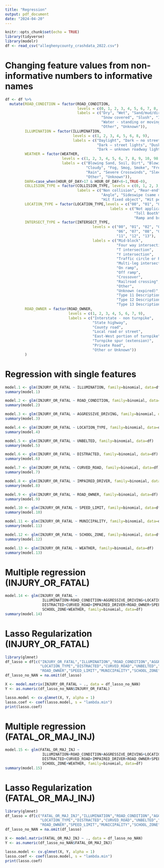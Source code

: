 ---
title: "Regression"
output: pdf_document
date: "2024-04-20"
---

```{r setup, include=FALSE}
knitr::opts_chunk$set(echo = TRUE)
library(tidyverse)
library(modelr)
df <- read_csv("alleghenycounty_crashdata_2022.csv")
```

# Changing feature values from non-informative numbers to informative names

```{r}
df <- df %>%
  mutate(ROAD_CONDITION = factor(ROAD_CONDITION, 
                                 levels = c(0, 1, 2, 3, 4, 5, 6, 7, 8, 9, 98, 99),
                                 labels = c("Dry", "Wet", "Sand/mud/dirt/oil/gravel", 
                                            "Snow covered", "Slush", "Ice", "Ice Patches", 
                                            "Water - standing or moving", "Other", "Unknown (expired)", 
                                            "Other", "Unknown")),
         ILLUMINATION = factor(ILLUMINATION,
                               levels = c(1, 2, 3, 4, 5, 6, 8, 9),
                               labels = c("Daylight", "Dark – no street lights", 
                                          "Dark – street lights", "Dusk", "Dawn", 
                                          "Dark – unknown roadway lighting", "Other", "Other")),
         WEATHER = factor(WEATHER,
                          levels = c(1, 2, 3, 4, 5, 6, 7, 8, 9, 10, 98, 99),
                          labels = c("Blowing Sand, Soil, Dirt", "Blowing Snow", "Clear", 
                                     "Cloudy", "Fog, Smog, Smoke", "Freezing Rain or Freezing Drizzle", 
                                     "Rain", "Severe Crosswinds", "Sleet or Hail", "Snow", 
                                     "Other", "Unknown")),
         DARK=case_when(HOUR_OF_DAY>17 & HOUR_OF_DAY<6~1,TRUE~0),
         COLLISION_TYPE = factor(COLLISION_TYPE, levels = c(0, 1, 2, 3, 4, 5, 6, 7, 8, 9),
                                 labels = c("Non collision", "Rear-end", "Head-on", "Rear-to-rear (Backing)",
                                            "Angle", "Sideswipe (same dir.)", "Sideswipe (Opposite dir.)",
                                            "Hit fixed object", "Hit pedestrian", "Other or Unknown")),
         LOCATION_TYPE = factor(LOCATION_TYPE,levels = c("00", "01", "02", "03", "04", "05", "06", "07", "08", "99"),
                                                labels = c("Not applicable", "Underpass", "Ramp", "Bridge", "Tunnel",
                                                           "Toll Booth", "Cross over related", "Driveway or Parking Lot",
                                                           "Ramp and bridge", "Unknown")),
         INTERSECT_TYPE = factor(INTERSECT_TYPE,
                                        levels = c("00", "01", "02", "03", "04", "05", 
                                                   "06", "07", "08", "09", "10", "99", 
                                                   "11", "12", "13"),
                                        labels = c("Mid-block", 
                                                   "Four way intersection", 
                                                   "T intersection", 
                                                   "Y intersection", 
                                                   "Traffic circle or Round About", 
                                                   "Multi-leg intersection", 
                                                   "On ramp", 
                                                   "Off ramp", 
                                                   "Crossover", 
                                                   "Railroad crossing", 
                                                   "Other", 
                                                   "Unknown (expired)",
                                                   "Type 11 Description", 
                                                   "Type 12 Description", 
                                                   "Type 13 Description")),
         ROAD_OWNER = factor(ROAD_OWNER,
                             levels = c(1, 2, 3, 4, 5, 6, 7, 9),
                             labels = c("Interstate - non turnpike", 
                                        "State highway", 
                                        "County road", 
                                        "Local road or street", 
                                        "East-West portion of turnpike", 
                                        "Turnpike spur (extension)", 
                                        "Private Road", 
                                        "Other or Unknown"))
         )
```


# Regression with single features

```{r}
model.1 <- glm(INJURY_OR_FATAL ~ ILLUMINATION, family=binomial, data=df)
summary(model.1)

model.2 <- glm(INJURY_OR_FATAL ~ ROAD_CONDITION, family=binomial, data=df)
summary(model.2)

model.3 <- glm(INJURY_OR_FATAL ~ AGGRESSIVE_DRIVING, family=binomial, data=df)
summary(model.3)

model.4 <- glm(INJURY_OR_FATAL ~ LOCATION_TYPE, family=binomial, data=df)
summary(model.4)

model.5 <- glm(INJURY_OR_FATAL ~ UNBELTED, family=binomial, data=df)
summary(model.5)

model.6 <- glm(INJURY_OR_FATAL ~ DISTRACTED, family=binomial, data=df)
summary(model.6)

model.7 <- glm(INJURY_OR_FATAL ~ CURVED_ROAD, family=binomial, data=df)
summary(model.7)

model.8 <- glm(INJURY_OR_FATAL ~ IMPAIRED_DRIVER, family=binomial, data=df)
summary(model.8)

model.9 <- glm(INJURY_OR_FATAL ~ ROAD_OWNER, family=binomial, data=df)
summary(model.9)

model.10 <- glm(INJURY_OR_FATAL ~ SPEED_LIMIT, family=binomial, data=df)
summary(model.10)

model.11 <- glm(INJURY_OR_FATAL ~ MUNICIPALITY, family=binomial, data=df)
summary(model.11)

model.12 <- glm(INJURY_OR_FATAL ~ SCHOOL_ZONE, family=binomial, data=df)
summary(model.12)

model.13 <- glm(INJURY_OR_FATAL ~ WEATHER, family=binomial, data=df)
summary(model.13)
```

# Multiple regression (INJURY_OR_FATAL)
```{r}
model.14 <- glm(INJURY_OR_FATAL ~
                 ILLUMINATION+ROAD_CONDITION+AGGRESSIVE_DRIVING+LOCATION_TYPE+UNBELTED+
                 DISTRACTED+CURVED_ROAD+IMPAIRED_DRIVER+ROAD_OWNER+SPEED_LIMIT+MUNICIPALITY+
                 SCHOOL_ZONE+WEATHER, family=binomial, data=df)
summary(model.14)
```


# Lasso Regularization (INJURY_OR_FATAL)
```{r}
library(glmnet)
df_lasso = df[c("INJURY_OR_FATAL","ILLUMINATION","ROAD_CONDITION","AGGRESSIVE_DRIVING",
                "LOCATION_TYPE","DISTRACTED","CURVED_ROAD","UNBELTED","IMPAIRED_DRIVER",
                "ROAD_OWNER","SPEED_LIMIT","MUNICIPALITY","SCHOOL_ZONE","WEATHER")]
df_lasso_no_NAN = na.omit(df_lasso)

X <- model.matrix(INJURY_OR_FATAL ~ ., data = df_lasso_no_NAN)
Y <- as.numeric(df_lasso_no_NAN$INJURY_OR_FATAL)

lasso.model <- cv.glmnet(X, Y, alpha = 1)
lasso.coef <- coef(lasso.model, s = "lambda.min")
print(lasso.coef)
```

# Multiple regression (FATAL_OR_MAJ_INJ)
```{r}
model.15 <- glm(FATAL_OR_MAJ_INJ ~
                 ILLUMINATION+ROAD_CONDITION+AGGRESSIVE_DRIVING+LOCATION_TYPE+UNBELTED+
                 DISTRACTED+CURVED_ROAD+IMPAIRED_DRIVER+ROAD_OWNER+SPEED_LIMIT+MUNICIPALITY+
                 SCHOOL_ZONE+WEATHER, family=binomial, data=df)
summary(model.15)
```

# Lasso Regularization (FATAL_OR_MAJ_INJ)
```{r}
library(glmnet)
df_lasso = df[c("FATAL_OR_MAJ_INJ","ILLUMINATION","ROAD_CONDITION","AGGRESSIVE_DRIVING",
                "LOCATION_TYPE","DISTRACTED","CURVED_ROAD","UNBELTED","IMPAIRED_DRIVER",
                "ROAD_OWNER","SPEED_LIMIT","MUNICIPALITY","SCHOOL_ZONE","WEATHER")]
df_lasso_no_NAN = na.omit(df_lasso)

X <- model.matrix(FATAL_OR_MAJ_INJ ~ ., data = df_lasso_no_NAN)
Y <- as.numeric(df_lasso_no_NAN$FATAL_OR_MAJ_INJ)

lasso.model <- cv.glmnet(X, Y, alpha = 1)
lasso.coef <- coef(lasso.model, s = "lambda.min")
print(lasso.coef)
```